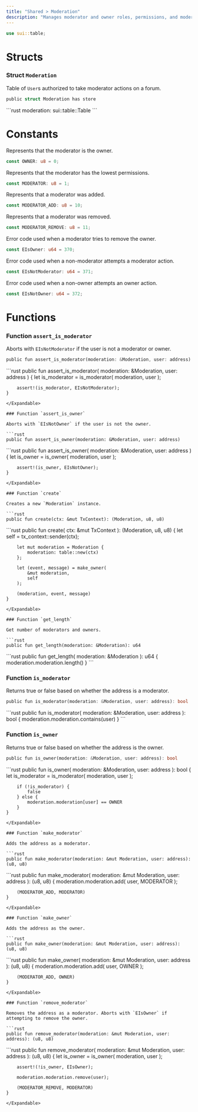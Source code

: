 ```yaml
---
title: "Shared > Moderation"
description: "Manages moderator and owner roles, permissions, and moderator state tracking. @sage/shared > moderation"
---
```


```rust
use sui::table;
```

# Structs

### Struct `Moderation`

Table of `User`s authorized to take moderator actions on a forum.

```rust
public struct Moderation has store
```

<Expandable title="Fields">
  ```rust
    moderation: sui::table::Table<address, u8>
  ```
</Expandable>

# Constants

Represents that the moderator is the owner.

```rust
const OWNER: u8 = 0;
```

Represents that the moderator has the lowest permissions.

```rust
const MODERATOR: u8 = 1;
```

Represents that a moderator was added.

```rust
const MODERATOR_ADD: u8 = 10;
```

Represents that a moderator was removed.

```rust
const MODERATOR_REMOVE: u8 = 11;
```

Error code used when a moderator tries to remove the owner.

```rust
const EIsOwner: u64 = 370;
```

Error code used when a non-moderator attempts a moderator action.

```rust
const EIsNotModerator: u64 = 371;
```

Error code used when a non-owner attempts an owner action.

```rust
const EIsNotOwner: u64 = 372;
```

# Functions

### Function `assert_is_moderator`

Aborts with `EIsNotModerator` if the user is not a moderator or owner.

```rust
public fun assert_is_moderator(moderation: &Moderation, user: address)
```

<Expandable title="Implementation">
  ```rust
    public fun assert_is_moderator(
        moderation: &Moderation,
        user: address
    ) {
        let is_moderator = is_moderator(
            moderation,
            user
        );
  
        assert!(is_moderator, EIsNotModerator);
    }
  ```
</Expandable>

### Function `assert_is_owner`

Aborts with `EIsNotOwner` if the user is not the owner.

```rust
public fun assert_is_owner(moderation: &Moderation, user: address)
```

<Expandable title="Implementation">
  ```rust
    public fun assert_is_owner(
        moderation: &Moderation,
        user: address
    ) {
        let is_owner = is_owner(
            moderation,
            user
        );
  
        assert!(is_owner, EIsNotOwner);
    }
  ```
</Expandable>

### Function `create`

Creates a new `Moderation` instance.

```rust
public fun create(ctx: &mut TxContext): (Moderation, u8, u8)
```

<Expandable title="Implementation">
  ```rust
    public fun create(
        ctx: &mut TxContext
    ): (Moderation, u8, u8) {
        let self = tx_context::sender(ctx);
  
        let mut moderation = Moderation {
            moderation: table::new(ctx)
        };
  
        let (event, message) = make_owner(
            &mut moderation,
            self
        );
  
        (moderation, event, message)
    }
  ```
</Expandable>

### Function `get_length`

Get number of moderators and owners.

```rust
public fun get_length(moderation: &Moderation): u64
```

<Expandable title="Implementation">
  ```rust
    public fun get_length(
        moderation: &Moderation
    ): u64 {
        moderation.moderation.length()
    }
  ```
</Expandable>

### Function `is_moderator`

Returns true or false based on whether the address is a moderator.

```rust
public fun is_moderator(moderation: &Moderation, user: address): bool
```

<Expandable title="Implementation">
  ```rust
    public fun is_moderator(
        moderation: &Moderation,
        user: address
    ): bool {
        moderation.moderation.contains(user)
    }
  ```
</Expandable>

### Function `is_owner`

Returns true or false based on whether the address is the owner.

```rust
public fun is_owner(moderation: &Moderation, user: address): bool
```

<Expandable title="Implementation">
  ```rust
    public fun is_owner(
        moderation: &Moderation,
        user: address
    ): bool {
        let is_moderator = is_moderator(
            moderation,
            user
        );
  
        if (!is_moderator) {
            false
        } else {
            moderation.moderation[user] == OWNER
        }
    }
  ```
</Expandable>

### Function `make_moderator`

Adds the address as a moderator.

```rust
public fun make_moderator(moderation: &mut Moderation, user: address): (u8, u8)
```

<Expandable title="Implementation">
  ```rust
    public fun make_moderator(
        moderation: &mut Moderation,
        user: address
    ): (u8, u8) {
        moderation.moderation.add(
            user,
            MODERATOR
        );
  
        (MODERATOR_ADD, MODERATOR)
    }
  ```
</Expandable>

### Function `make_owner`

Adds the address as the owner.

```rust
public fun make_owner(moderation: &mut Moderation, user: address): (u8, u8)
```

<Expandable title="Implementation">
  ```rust
    public fun make_owner(
        moderation: &mut Moderation,
        user: address
    ): (u8, u8) {
        moderation.moderation.add(
            user,
            OWNER
        );
  
        (MODERATOR_ADD, OWNER)
    }
  ```
</Expandable>

### Function `remove_moderator`

Removes the address as a moderator. Aborts with `EIsOwner` if attempting to remove the owner.

```rust
public fun remove_moderator(moderation: &mut Moderation, user: address): (u8, u8)
```

<Expandable title="Implementation">
  ```rust
    public fun remove_moderator(
        moderation: &mut Moderation,
        user: address
    ): (u8, u8) {
        let is_owner = is_owner(
            moderation,
            user
        );
  
        assert!(!is_owner, EIsOwner);
  
        moderation.moderation.remove(user);
  
        (MODERATOR_REMOVE, MODERATOR)
    }
  ```
</Expandable>